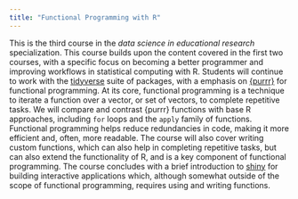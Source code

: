 ```yaml
---
title: "Functional Programming with R"
---
```

This is the third course in the *data science in educational research* specialization. 
This course builds upon the content covered in the first two courses, with a
specific focus on becoming a better programmer and improving workflows in 
statistical computing with R. Students will continue to work with the [tidyverse](https://www.tidyverse.org) 
suite of packages, with a emphasis on [{purrr}](https://purrr.tidyverse.org) for
functional programming. At its core, functional programming is a technique to
iterate a function over a vector, or set of vectors, to complete repetitive tasks.
We will compare and contrast {purrr} functions with base R approaches, including
`for` loops and the `apply` family of functions. Functional programming helps 
reduce redundancies in code, making it more efficient and, often, more readable.
The course will also cover writing custom functions, which can also help in
completing repetitive tasks, but can also extend the functionality of R, and is
a key component of functional programming. The course concludes with a brief 
introduction to [shiny](https://shiny.rstudio.com/) for building interactive 
applications which, although somewhat outside of the scope of functional 
programming, requires using and writing functions.